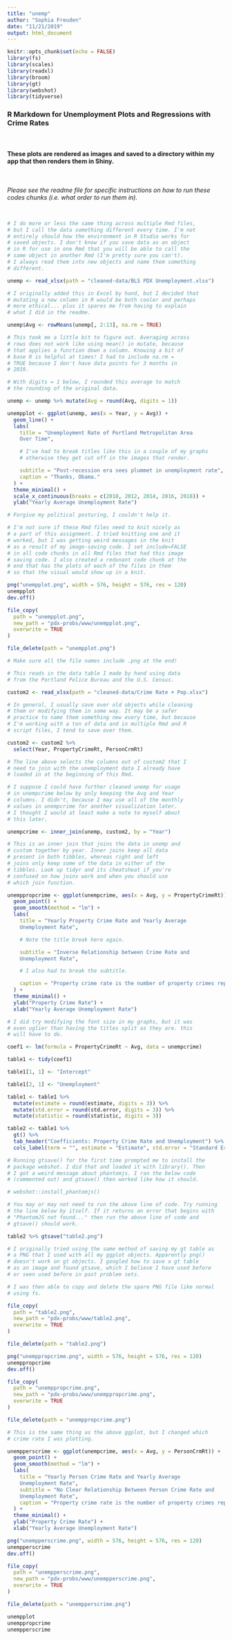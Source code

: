 ```yaml
---
title: "unemp"
author: "Sophia Freuden"
date: "11/21/2019"
output: html_document
---
```


```r
knitr::opts_chunk$set(echo = FALSE)
library(fs)
library(scales)
library(readxl)
library(broom)
library(gt)
library(webshot)
library(tidyverse)
```

### R Markdown for Unemployment Plots and Regressions with Crime Rates

<br>

#### These plots are rendered as images and saved to a directory within my app that then renders them in Shiny.  

<br>

*Please see the readme file for specific instructions on how to run these codes chunks (i.e. what order to run them in).*  

<br>

```r
# I do more or less the same thing across multiple Rmd files,
# but I call the data something different every time. I'm not
# entirely should how the environment in R Studio works for
# saved objects. I don't know if you save data as an object
# in R for use in one Rmd that you will be able to call the
# same object in another Rmd (I'm pretty sure you can't).
# I always read them into new objects and name them something
# different.

unemp <- read_xlsx(path = "cleaned-data/BLS PDX Unemployment.xlsx")
```

```r
# I originally added this in Excel by hand, but I decided that
# mutating a new column in R would be both cooler and perhaps
# more ethical... plus it spares me from having to explain
# what I did in the readme.

unemp$Avg <- rowMeans(unemp[, 2:13], na.rm = TRUE)

# This took me a little bit to figure out. Averaging across
# rows does not work like using mean() in mutate, because
# that applies a function down a column. Knowing a bit of
# base R is helpful at times! I had to include na.rm =
# TRUE because I don't have data points for 3 months in
# 2019.

# With digits = 1 below, I rounded this average to match
# the rounding of the original data.

unemp <- unemp %>% mutate(Avg = round(Avg, digits = 1))
```

```r
unempplot <- ggplot(unemp, aes(x = Year, y = Avg)) +
  geom_line() +
  labs(
    title = "Unemployment Rate of Portland Metropolitan Area
    Over Time",

    # I've had to break titles like this in a couple of my graphs
    # otherwise they get cut off in the images that render.

    subtitle = "Post-recession era sees plummet in unemployment rate",
    caption = "Thanks, Obama."
  ) +
  theme_minimal() +
  scale_x_continuous(breaks = c(2010, 2012, 2014, 2016, 2018)) +
  ylab("Yearly Average Unemployment Rate")

# Forgive my political posturing, I couldn't help it.
```

```r
# I'm not sure if these Rmd files need to knit nicely as
# a part of this assignment. I tried knitting one and it
# worked, but I was getting weird messages in the knit
# as a result of my image-saving code. I set include=FALSE
# in all code chunks in all Rmd files that had this image
# saving code. I also created a redunant code chunk at the
# end that has the plots of each of the files in them
# so that the visual would show up in a knit.

png("unempplot.png", width = 576, height = 576, res = 120)
unempplot
dev.off()

file_copy(
  path = "unempplot.png",
  new_path = "pdx-probs/www/unempplot.png",
  overwrite = TRUE
)

file_delete(path = "unempplot.png")

# Make sure all the file names include .png at the end!
```

```r
# This reads in the data table I made by hand using data
# from the Portland Police Bureau and the U.S. Census.

custom2 <- read_xlsx(path = "cleaned-data/Crime Rate + Pop.xlsx")
```

```r
# In general, I usually save over old objects while cleaning
# them or modifying them in some way. It may be a safer
# practice to name them something new every time, but because
# I'm working with a ton of data and in multiple Rmd and R
# script files, I tend to save over them.

custom2 <- custom2 %>%
  select(Year, PropertyCrimeRt, PersonCrmRt)

# The line above selects the columns out of custom2 that I
# need to join with the unemployment data I already have
# loaded in at the beginning of this Rmd.

# I suppose I could have further cleaned unemp for usage
# in unempcrime below by only keeping the Avg and Year
# columns. I didn't, because I may use all of the monthly
# values in unempcrime for another visualization later.
# I thought I would at least make a note to myself about
# this later.

unempcrime <- inner_join(unemp, custom2, by = "Year")

# This is an inner join that joins the data in unemp and
# custom together by year. Inner joins keep all data
# present in both tibbles, whereas right and left
# joins only keep some of the data in either of the
# tibbles. Look up tidyr and its cheatsheat if you're
# confused on how joins work and when you should use
# which join function.
```

```r
unemppropcrime <- ggplot(unempcrime, aes(x = Avg, y = PropertyCrimeRt)) +
  geom_point() +
  geom_smooth(method = "lm") +
  labs(
    title = "Yearly Property Crime Rate and Yearly Average
    Unemployment Rate",

    # Note the title break here again.

    subtitle = "Inverse Relationship between Crime Rate and
    Unemployment Rate",

    # I also had to break the subtitle.

    caption = "Property crime rate is the number of property crimes reported per 1,000 people."
  ) +
  theme_minimal() +
  ylab("Property Crime Rate") +
  xlab("Yearly Average Unemployment Rate")

# I did try modifying the font size in my graphs, but it was
# even uglier than having the titles split as they are. this
# will have to do.
```

```r
coef1 <- lm(formula = PropertyCrimeRt ~ Avg, data = unempcrime)

table1 <- tidy(coef1)

table1[1, 1] <- "Intercept"

table1[2, 1] <- "Unemployment"

table1 <- table1 %>%
  mutate(estimate = round(estimate, digits = 3)) %>%
  mutate(std.error = round(std.error, digits = 3)) %>%
  mutate(statistic = round(statistic, digits = 3))

table2 <- table1 %>%
  gt() %>%
  tab_header("Coefficients: Property Crime Rate and Unemployment") %>%
  cols_label(term = "", estimate = "Estimate", std.error = "Standard Error", statistic = "Statistic", p.value = "P Value")
```

```r
# Running gtsave() for the first time prompted me to install the
# package webshot. I did that and loaded it with library(). Then
# I got a weird message about phantomjs. I ran the below code
# (commented out) and gtsave() then worked like how it should.

# webshot::install_phantomjs()

# You may or may not need to run the above line of code. Try running
# the line below by itself. If it returns an error that begins with
# "PhantomJS not found..." then run the above line of code and
# gtsave() should work.

table2 %>% gtsave("table2.png")

# I originally tried using the same method of saving my gt table as
# a PNG that I used with all my ggplot objects. Apparently png()
# doesn't work on gt objects. I googled how to save a gt table
# as an image and found gtsave, which I believe I have used before
# or seen used before in past problem sets.

# I was then able to copy and delete the spare PNG file like normal
# using fs.

file_copy(
  path = "table2.png",
  new_path = "pdx-probs/www/table2.png",
  overwrite = TRUE
)

file_delete(path = "table2.png")
```


```r
png("unemppropcrime.png", width = 576, height = 576, res = 120)
unemppropcrime
dev.off()

file_copy(
  path = "unemppropcrime.png",
  new_path = "pdx-probs/www/unemppropcrime.png",
  overwrite = TRUE
)

file_delete(path = "unemppropcrime.png")
```

```r
# This is the same thing as the above ggplot, but I changed which
# crime rate I was plotting.

unempperscrime <- ggplot(unempcrime, aes(x = Avg, y = PersonCrmRt)) +
  geom_point() +
  geom_smooth(method = "lm") +
  labs(
    title = "Yearly Person Crime Rate and Yearly Average
    Unemployment Rate",
    subtitle = "No Clear Relationship Between Person Crime Rate and
    Unemployment Rate",
    caption = "Property crime rate is the number of property crimes reported per 1,000 people."
  ) +
  theme_minimal() +
  ylab("Property Crime Rate") +
  xlab("Yearly Average Unemployment Rate")
```

```r
png("unempperscrime.png", width = 576, height = 576, res = 120)
unempperscrime
dev.off()

file_copy(
  path = "unempperscrime.png",
  new_path = "pdx-probs/www/unempperscrime.png",
  overwrite = TRUE
)

file_delete(path = "unempperscrime.png")
```

```r
unempplot
unemppropcrime
unempperscrime
```

